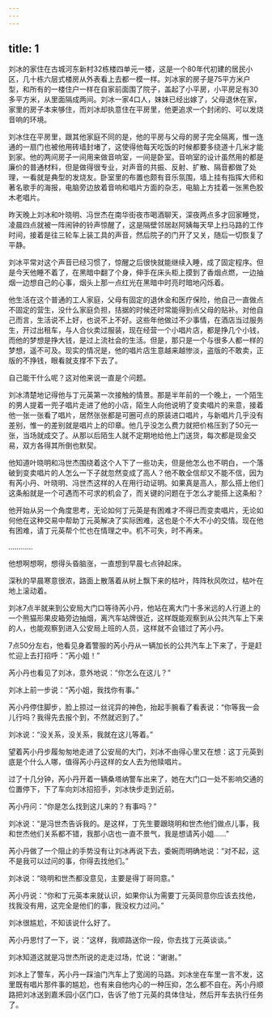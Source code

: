 ```yaml
---
---
---
```

title: 1
---




刘冰的家住在古城河东新村32栋楼四单元一楼，这是一个80年代初建的居民小区，几十栋六层式楼房从外表看上去都一模一样。刘冰家的房子是75平方米户型，和所有的一楼住户一样在自家前面围了院子，盖起了小平房，小平房足有30多平方米，从里面隔成两间。刘冰一家4口人，妹妹已经出嫁了，父母退休在家，家里的房子本来够住，而刘冰却执意住在平房里，他更追求一个封闭的、可以发烧音响的环境。

刘冰住在平房里，跟其他家庭不同的是，他的平房与父母的房子完全隔离，惟一连通的一扇门也被他用砖墙封堵了，这使得他每天吃饭的时候都要多绕道十几米才能到家。他的两间房子一间用来做音响室，一间是卧室。音响室的设计虽然用的都是廉价的普通材料，但是做得很专业，对声音的共振、反射、扩散、隔音都做了处理，一看就是典型的发烧友。卧室里的布置也颇有音乐氛围，墙上挂有指挥大师和著名歌手的海报，电脑旁边放着音响和唱片方面的杂志，电脑上方挂着一张黑色胶木老唱片。

昨天晚上刘冰和叶晓明、冯世杰在南华街夜市喝酒聊天，深夜两点多才回家睡觉，凌晨四点就被一阵闹钟的铃声惊醒了，这是隔壁邻居赵阿姨每天早上扫马路的工作时间，接着是往三轮车上装工具的声音，然后院子的门开了又关，随后一切恢复了平静。

刘冰平常对这个声音已经习惯了，惊醒之后很快就能继续入睡，成了固定程序。但是今天他睡不着了，在黑暗中翻了个身，伸手在床头柜上摸到了香烟点燃，一边抽烟一边想自己的心事，烟头上那一点红光在黑暗中时亮时暗地闪烁着。

他生活在这个普通的工人家庭，父母有固定的退休金和医疗保险，他自己一直做点不固定的营生，没什么家庭负担，拮据的时候还时常能得到点父母的贴补。对他自己而言，生活说不上好，也说不上不好。这些年他做过不少事情，在酒店当过服务生，开过出租车，与人合伙卖过服装，现在经营一个小唱片店，都是挣几个小钱，而他的梦想是挣大钱，是过上流社会的生活。但是，那只是一个与很多人都一样的梦想，遥不可及。现实的情况是，他的唱片店生意越来越惨淡，盗版的不敢卖，正版的不挣钱，眼看就支撑不下去了。

自己能干什么呢？这对他来说一直是个问题。

刘冰清楚地记得他与丁元英第一次接触的情景。那是半年前的一个晚上，一个陌生的男人提着一兜子唱片走进了他的小店，陌生人向他说明了变卖唱片的来意，接着他一张一张看了唱片，居然张张都是可圈可点的原装进口唱片，与新唱片几乎没有差别，惟一的差别就是唱片上的印章。他几乎没怎么费力就把价格压到了50元一张，当场就成交了。从那以后陌生人就不定期地给他上门送货，每次都是现金交易，双方各得其所倒也默契。

他知道叶晓明和冯世杰围绕着这个人下了一些功夫，但是他怎么也不明白，一个落破到变卖唱片的人怎么一下子就忽然变成了高人？他不敢全信却又不能不信，因为有芮小丹、叶晓明、冯世杰这样的人在用行动证明。如果真是高人，那么搭上他们这条船就是一个可遇而不可求的机会了，而关键的问题在于怎么才能搭上这条船？

他开始从另一个角度思考，无论如何丁元英是有困难才不得已而变卖唱片，无论如何他在这种交易中帮助丁元英解决了实际困难，这也是个不大不小的交情。现在他有困难，请丁元英帮个忙也在情理之中。机不可失，时不再来。

…………

他想啊想啊，想得头昏脑涨，一直想到早晨七点钟起床。

深秋的早晨寒意很浓，路面上散落着从树上飘下来的枯叶，阵阵秋风吹过，枯叶在地上滚动着。

刘冰7点半就来到公安局大门口等待芮小丹，他站在离大门十多米远的人行道上的一个熊猫形果皮箱旁边抽烟，离汽车站牌很近，这样既能观察到从公共汽车上下来的人，也能观察到进入公安局上班的人员，这样就不会错过了芮小丹。

7点50分左右，他看见身着警服的芮小丹从一辆加长的公共汽车上下来了，于是赶忙迎上去打招呼：“芮小姐！”

芮小丹也看见了刘冰，意外地说：“你怎么在这儿？”

刘冰上前一步说：“芮小姐，我找你有事。”

芮小丹停住脚步，脸上掠过一丝诧异的神色，抬起手腕看了看表说：“你等我一会儿行吗？我得先去报个到，不然就迟到了。”

刘冰说：“没关系，没关系，我就在这儿等着。”

望着芮小丹步履匆匆地走进了公安局的大门，刘冰不由得心里又在想：这丁元英到底是个什么人哪，值得芮小丹这样的女人去为他赎唱片。

过了十几分钟，芮小丹开着一辆桑塔纳警车出来了，她在大门口一处不影响交通的位置停下，下了车向刘冰招招手，刘冰快步走到近前。

芮小丹问：“你是怎么找到这儿来的？有事吗？”

刘冰说：“是冯世杰告诉我的。是这样，丁先生要跟晓明和世杰他们做点儿事，我和世杰他们关系都不错，我那小店也一直不景气，我是想请芮小姐……”

芮小丹做了一个阻止的手势没有让刘冰再说下去，委婉而明确地说：“对不起，这不是我可以过问的事，你得去找他们。”

刘冰说：“晓明和世杰都没意见，主要是得丁哥同意。”

芮小丹说：“你和丁元英本来就认识，如果你认为需要丁元英同意你应该去找他，找我没有用，这完全是他们的事，我没权力过问。”

刘冰很尴尬，不知该说什么好了。

芮小丹思忖了一下，说：“这样，我顺路送你一段，你去找丁元英谈谈。”

刘冰知道这就是冯世杰所说的走走过场，忙说：“谢谢。”

刘冰上了警车，芮小丹一踩油门汽车上了宽阔的马路。刘冰坐在车里一言不发，这里既有唱片那件事的尴尬，也有来自他内心的一种压抑，怎么都不自在。芮小丹顺路把刘冰送到嘉禾园小区门口，告诉了他丁元英的具体住址，然后开车去执行任务了。